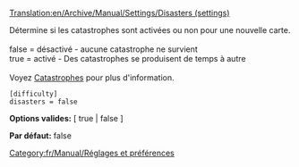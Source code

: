 [[Translation:en/Archive/Manual/Settings/Disasters (settings)]]


Détermine si les catastrophes sont activées ou non pour une nouvelle carte.<br><br>
false = désactivé - aucune catastrophe ne survient<br>
true = activé - Des catastrophes se produisent de temps à autre<br><br>
Voyez [[fr/Manual/Catastrophes|Catastrophes]] pour plus d'information.

<pre>
[difficulty]
disasters = false
</pre>

'''Options valides:''' [ true | false ]

'''Par défaut:''' false


[[Category:fr/Manual/Réglages et préférences]]